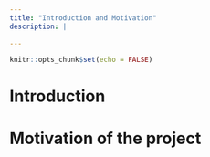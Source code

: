 ```yaml
---
title: "Introduction and Motivation"
description: |
  
---
```


```r
knitr::opts_chunk$set(echo = FALSE)
```


# Introduction


# Motivation of the project

